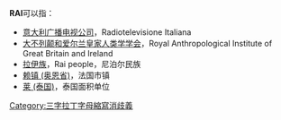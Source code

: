 '''RAI'''可以指：

* [[意大利广播电视公司|意大利广播电视公司]]，Radiotelevisione Italiana
* [[大不列颠和爱尔兰皇家人类学学会|大不列颠和爱尔兰皇家人类学学会]]，Royal Anthropological Institute of Great Britain and Ireland
* [[拉伊族|拉伊族]]，Rai people，尼泊尔民族
* [[赖镇_(奥恩省)|赖镇 (奥恩省)]]，法国市镇
* [[莱_(泰国)|莱 (泰国)]]，泰国面积单位

{{消歧义}}

[[Category:三字拉丁字母縮寫消歧義|Category:三字拉丁字母縮寫消歧義]]